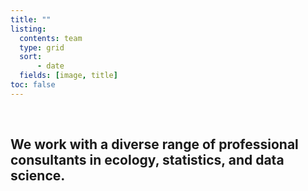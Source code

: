 ```yaml
---
title: ""
listing:
  contents: team
  type: grid 
  sort:
      - date
  fields: [image, title]
toc: false
---
```


<br>

:::{.column-page-inset-left}
# We work with a diverse range of professional consultants in ecology, statistics, and data science.
:::

<br>
<br>
<br>
